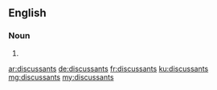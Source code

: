 ==English==

===Noun===
{{head|en|plural}}

# {{plural of|discussant|lang=en|nocat=1}}

[[ar:discussants]]
[[de:discussants]]
[[fr:discussants]]
[[ku:discussants]]
[[mg:discussants]]
[[my:discussants]]